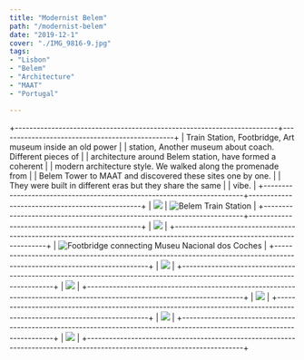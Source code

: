 ```yaml
---
title: "Modernist Belem"
path: "/modernist-belem"
date: "2019-12-1"
cover: "./IMG_9816-9.jpg"
tags: 
- "Lisbon"
- "Belem"
- "Architecture"
- "MAAT"
- "Portugal"

---
```


+------------------------------------------------------------------------+------------------------------------------------+
| Train Station, Footbridge, Art museum inside an old power                                                               |
| station, Another museum about coach. Different pieces of                                                                |
| architecture around Belem station, have formed a coherent                                                               |
| modern architecture style. We walked along the promenade from                                                           | 
| Belem Tower to MAAT and discovered these sites one by one.                                                              | 
| They were built in different eras but they share the same                                                               |
| vibe.                                                                                                                   |
+------------------------------------------------------------------------+------------------------------------------------+
| ![](./IMG_9758-4.jpg)                                                  |  ![Belem Train Station](./IMG_9814-8.jpg)      |
+------------------------------------------------------------------------+------------------------------------------------+
| ![](./IMG_9749-3.jpg)                                                                                                   |
+-------------------------------------------------------------------------------------------------------------------------+
|    ![Footbridge connecting Museu Nacional dos Coches](./IMG_9744-1.jpg)                                                 |
+-------------------------------------------------------------------------------------------------------------------------+
| ![](./IMG_9762-5.jpg)                                                                                                   |
+-------------------------------------------------------------------------------------------------------------------------+
| ![](./IMG_9766-6.jpg)                                                                                                   |
+-------------------------------------------------------------------------------------------------------------------------+
| ![](./IMG_9777-7.jpg)                                                                                                   |
+-------------------------------------------------------------------------------------------------------------------------+
| ![](./IMG_9814-8.jpg)                                                                                                   |
+-------------------------------------------------------------------------------------------------------------------------+
| ![](./IMG_9816-9.jpg)                                                                                                   |
+-------------------------------------------------------------------------------------------------------------------------+
